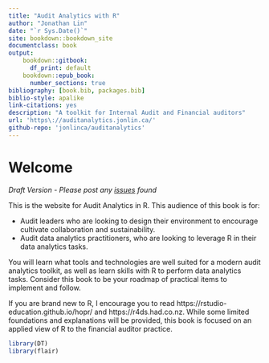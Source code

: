 ```yaml
--- 
title: "Audit Analytics with R"
author: "Jonathan Lin"
date: "`r Sys.Date()`"
site: bookdown::bookdown_site
documentclass: book
output:
    bookdown::gitbook:
      df_print: default
    bookdown::epub_book:
      number_sections: true
bibliography: [book.bib, packages.bib]
biblio-style: apalike
link-citations: yes
description: "A toolkit for Internal Audit and Financial auditors"
url: 'https\://auditanalytics.jonlin.ca/'
github-repo: 'jonlinca/auditanalytics'
---
```


# Welcome {-}

*Draft Version - Please post any [issues](https://github.com/jonlinca/auditanalytics/issues) found*

This is the website for Audit Analytics in R. This audience of this book is for:

- Audit leaders who are looking to design their environment to encourage cultivate collaboration and sustainability.
- Audit data analytics practitioners, who are looking to leverage R in their data analytics tasks.

You will learn what tools and technologies are well suited for a modern audit analytics toolkit, as well as learn skills with R to perform data analytics tasks. Consider this book to be your roadmap of practical items to implement and follow.

If you are brand new to R, I encourage you to read https://rstudio-education.github.io/hopr/ and https://r4ds.had.co.nz. While some limited foundations and explanations will be provided, this book is focused on an applied view of R to the financial auditor practice.

```r
library(DT)
library(flair)
```